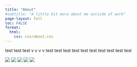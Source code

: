 ```yaml
---
title: "About"
#subtitle: "A little bit more about me outside of work"
page-layout: full
toc: FALSE
format:
  html:
    css: css/about.css
---
```



test test test v v v v test test test test test test test test test test
<div id="fading-image">
  <img src="media/portrait1.jpg"/>
  <img src="media/portrait5.jpg"/>
  <img src="media/portrait3.jpg"/>
  <img src="media/portrait5.jpg"/>
  <img src="media/portrait2.jpg"/>
</div>
